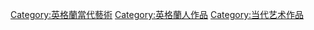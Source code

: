 [[Category:英格蘭當代藝術|Category:英格蘭當代藝術]]
[[Category:英格蘭人作品|Category:英格蘭人作品]]
[[Category:当代艺术作品|Category:当代艺术作品]]